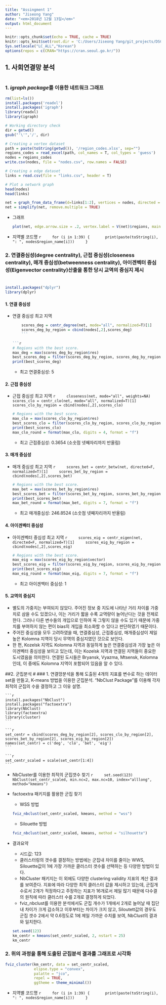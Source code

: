 ```yaml
---
title: "Assingment 1"
author: "Jiseong Yang"
date: "<em>2018년 12월 13일</em>"
output: html_document
---
```


```r
knitr::opts_chunk$set(echo = TRUE, cache = TRUE)
knitr::opts_knit$set(root.dir = 'C:/Users/Jiseong Yang/git_projects/DSC2005/Assignment1')
Sys.setlocale("LC_ALL","Korean")
options(repos = c(CRAN="https://cran.seoul.go.kr/"))
```

## 1. 사회연결망 분석
# 
### 1. <em>igraph package</em>를 이용한 네트워크 그래프

```r
rm(list=ls())
install.packages('readxl')
install.packages('igraph')
library(readxl)
library(igraph)
```

```r
# Working directory check
dir = getwd()
gsub("'\'",'/', dir)

# Creating a vertex dataset
path = paste(toString(getwd()), '/region_codes.xlsx', sep="")
regions_codes = read_excel(path, col_names = T, col_types = 'guess')
nodes = regions_codes
write.csv(nodes, file = "nodes.csv", row.names = FALSE)

# Creating a edge dataset
links = read.csv(file = "links.csv", header = T)
```

```r
# Plot a network graph
head(nodes)
head(links)

net = graph_from_data_frame(d=links[1:2], vertices = nodes, directed = FALSE)
net = simplify(net, remove.multiple = TRUE)
```

  * 그래프
  
    ```r
    plot(net, edge.arrow.size = .2, vertex.label = V(net)$regions, main = "Medieval Russian Trade Network")
    ```

  * 지역별 코드명
    ```r
    for (i in 1:39) {
      print(paste(toString(i), ": ", nodes$region_name[i]))
    }
    ```

### 2. 연결중심성(degree centrality), 근접 중심성(closeness centrality), 매개 중심성(betweenness centrality), 아이겐벡터 중심성(Eigenvector centrality)산출을 통한 당시 교역의 중심지 제시
#
```r
install.packages("dplyr")
library(dplyr)
```

#### 1. 연결 중심성

  * 연결 중심성 최고 지역
    ```r
    scores_deg = centr_degree(net, mode="all", normalized=T)[1]
    scores_deg_by_region = cbind(nodes[,2],scores_deg)
    ```
    
    ```r
    # Regions with the best score.
    max_deg = max(scores_deg_by_region$res)
    best_scores_deg = filter(scores_deg_by_region, scores_deg_by_region$res == max_deg)
    print(best_scores_deg)
    ```
    * 최고 연결중심성: 5

#### 2. 근접 중심성

* 근접 중심성 최고 지역
    ```r
    closeness(net, mode="all", weights=NA)
    scores_clo = centr_clo(net, mode="all", normalized=T)[1]
    scores_clo_by_region = cbind(nodes[,2],scores_clo)
    ```
    
    ```r
    # Regions with the best score.
    max_clo = max(scores_clo_by_region$res)
    best_scores_clo = filter(scores_clo_by_region, scores_clo_by_region$res == max_clo)
    print(best_scores_clo)
    max_clo_round = format(max_clo, digits = 4, format = "f")
    ```
    * 최고 근접중심성: 0.3654 (소숫점 넷째자리까지 반올림)
    
#### 3. 매개 중심성
* 매개 중심성 최고 지역
    ```r
    scores_bet = centr_betw(net, directed=F, normalized=T)[1]
    scores_bet_by_region = cbind(nodes[,2],scores_bet)
    ```
    
    ```r
    # Regions with the best score.
    max_bet = max(scores_bet_by_region$res)
    best_scores_bet = filter(scores_bet_by_region, scores_bet_by_region$res == max_bet)
    print(best_scores_bet)
    max_bet_round = format(max_bet, digits = 7, format = "f")
    ```
    * 최고 매개중심성: 246.8524 (소숫점 넷째자리까지 반올림)
    
#### 4. 아이겐벡터 중심성
* 아이겐벡터 중심성 최고 지역
    ```r
    scores_eig = centr_eigen(net, directed=F, normalized=T)[1]
    scores_eig_by_region = cbind(nodes[,2],scores_eig)
    ```
    
    ```r
    # Regions with the best score.
    max_eig = max(scores_eig_by_region$vector)
    best_scores_eig = filter(scores_eig_by_region, scores_eig_by_region$vector == max_eig)
    print(best_scores_eig)
    max_eig_round = format(max_eig, digits = 7, format = "f")
    ```
    * 최고 아이겐백터 중심성: 1
    

#### 5. 교역의 중심지
  * 별도의 가중치는 부여되지 않았다. 주어진 정보 중 지도에 나타난 거리 차이를 가중치로 삼을 수도 있겠으나, 이는 거리가 짧을 수록 교역량이 늘어난다는 것을 전제로 한다. 그러나 다른 변수들의 개입으로 인하여 꼭 그렇지 않을 수도 있기 때문에 가중치를 부여하지 않는 편이 bias의 개입을 최소화할 수 있다고 판단하였기 때문이다.  
  * 주어진 중심성을 모두 고려하였을 때, 연결중심성, 근접중심성, 매개중심성이 제일 높은 Kolomna 지역이 당시 무역의 중심지였던 것으로 보인다. 
  * 한 편, Kozelsk 지역도 Kolomna 지역과 동일하게 높은 연결중심성과 가장 높은 아이겐벡터 중심성을 보이고 있는데, 이는 Kozelsk 지역과 연결된 지역들이 중요한 도시였음을 의미한다. 연결된 도시들은 Bryansk, Vyazma, Mtsensk, Kolomna인데, 이 중에도 Kolomna 지역이 포함되어 있음을 알 수 있다. 

##2. 군집분석
#
### 1. 연결망분석을 통해 도출된 4개의 지표를 변수로 하는 데이터 set을 만들고, K-means 방법을 이용한 군집분석. “NbClust Package”를 이용해 각자 최적의 군집의 수을 결정하고 그 이유 설명.

    ```r
    install.packages("NbClust")
    install.packages("factoextra")
    library(NbClust)
    library(factoextra)
    library(cluster)
    ```
    
    ```r
    set_centr = cbind(scores_deg_by_region[2], scores_clo_by_region[2], scores_bet_by_region[2], scores_eig_by_region[2])
    names(set_centr) = c('deg', 'clo', 'bet', 'eig')
    ```
    
    ```r
    set_centr_scaled = scale(set_centr[1:4])
    ```
    
  * NbCluster를 이용한 최적의 군집갯수 찾기
    ```r
    set.seed(123)
    NbClust(set_centr_scaled, min.nc=2, max.nc=10, index="alllong", method="kmeans")
    ```
    
  * factoextra 패키지를 활용한 군집 찾기 
    * WSS 방법
    ```r
    fviz_nbclust(set_centr_scaled, kmeans, method = "wss")
    ```
    * Silouette 방법
    ```r
    fviz_nbclust(set_centr_scaled, kmeans, method = "silhouette")
    ```
      
  * 결과요약
      * 시드값: 123
      * 클러스터링의 갯수를 결정하는 방법에는 군집내 차이를 줄이는 WWS, Silouette값이 1에 가장 가까운 클러스터 갯수를 선택하는 등 다양한 방법이 있다. 
      * NbCluster 패키지는 이 외에도 다양한 clustering validity 지표의 계산 결과를 보여준다. 지표에 따라 다양한 최적 클러스터 값을 제시하고 있는데, 군집개수로서 2개가 적정하다고 주장하는 지표가 16개로서 제일 많기 때문에 다수결의 원칙에 따라 클러스터 수를 2개로 결정하게 되었다. 
      * fviz_nbclust를 이용한 분석에서도 군집 개수가 1개에서 2개로 늘어날 때 집단 내 차이가 크게 감소하고 이후부터는 차이가 크지 않고, Siloutett값의 경우도 군집 갯수 2에서 약 0.6정도로 1에 제일 가까운 수치를 보여, NbClust의 결과와 일치한다.

    ```r
    set.seed(123)
    km_centr = kmeans(set_centr_scaled, 2, nstart = 25)
    km_centr
    ```

### 2. 위의 과정을 통해 도출된 군집분석 결과를 그래프로 시각화

```r
fviz_cluster(km_centr, data = set_centr_scaled,
             elipse.type = "convex",
             palatte = "jco",
             repel = TRUE,
             ggtheme = theme_minimal())
```

* 지역별 코드명
    ```r
    for (i in 1:39) {
      print(paste(toString(i), ": ", nodes$region_name[i]))
    }
    ```


